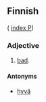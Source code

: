 ==Finnish==
( [[Wiktionary:Finnish_index_p|index P]])

===Adjective===

# [[bad]].

====Antonyms====

*[[hyvä]]